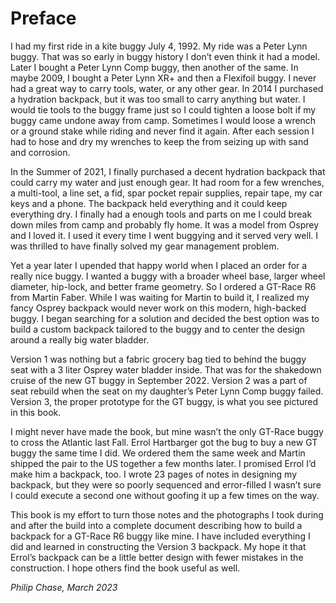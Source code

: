 # Preface {.unnumbered}

I had my first ride in a kite buggy July 4, 1992. My ride was a Peter Lynn buggy. That was so early in buggy history I don't even think it had a model. Later I bought a Peter Lynn Comp buggy, then another of the same. In maybe 2009, I bought a Peter Lynn XR+ and then a Flexifoil buggy. I never had a great way to carry tools, water, or any other gear. In 2014 I purchased a hydration backpack, but it was too small to carry anything but water. I would tie tools to the buggy frame just so I could tighten a loose bolt if my buggy came undone away from camp. Sometimes I would loose a wrench or a ground stake while riding and never find it again. After each session I had to hose and dry my wrenches to keep the from seizing up with sand and corrosion.

In the Summer of 2021, I finally purchased a decent hydration backpack that could carry my water and just enough gear. It had room for a few wrenches, a multi-tool, a line set, a fid, spar pocket repair supplies, repair tape, my car keys and a phone. The backpack held everything and it could keep everything dry. I finally had a enough tools and parts on me I could break down miles from camp and probably fly home. It was a model from Osprey and I loved it. I used it every time I went buggying and it served very well. I was thrilled to have finally solved my gear management problem.

Yet a year later I upended that happy world when I placed an order for a really nice buggy. I wanted a buggy with a broader wheel base, larger wheel diameter, hip-lock, and better frame geometry. So I ordered a GT-Race R6 from Martin Faber. While I was waiting for Martin to build it, I realized my fancy Osprey backpack would never work on this modern, high-backed buggy. I began searching for a solution and decided the best option was to build a custom backpack tailored to the buggy and to center the design around a really big water bladder.

Version 1 was nothing but a fabric grocery bag tied to behind the buggy seat with a 3 liter Osprey water bladder inside. That was for the shakedown cruise of the new GT buggy in September 2022. Version 2 was a part of seat rebuild when the seat on my daughter's Peter Lynn Comp buggy failed. Version 3, the proper prototype for the GT buggy, is what you see pictured in this book.

I might never have made the book, but mine wasn't the only GT-Race buggy to cross the Atlantic last Fall. Errol Hartbarger got the bug to buy a new GT buggy the same time I did. We ordered them the same week and Martin shipped the pair to the US together a few months later. I promised Errol I'd make him a backpack, too. I wrote 23 pages of notes in designing my backpack, but they were so poorly sequenced and error-filled I wasn't sure I could execute a second one without goofing it up a few times on the way.

This book is my effort to turn those notes and the photographs I took during and after the build into a complete document describing how to build a backpack for a GT-Race R6 buggy like mine. I have included everything I did and learned in constructing the Version 3 backpack. My hope it that Errol's backpack can be a little better design with fewer mistakes in the construction. I hope others find the book useful as well.

*Philip Chase, March 2023*
